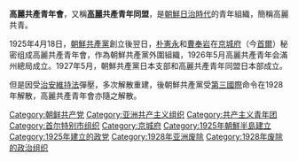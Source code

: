 {{unreferenced|time=2014-11-04T03:11:11+00:00}}
'''高麗共產青年會'''，又稱'''[[高麗|高麗]]共產青年同盟'''，是[[朝鮮日治時代|朝鮮日治時代]]的青年組織，簡稱高麗共青。

1925年4月18日，[[朝鮮共產黨|朝鮮共產黨]]創立後翌日，[[朴憲永|朴憲永]]和[[曹奉岩|曹奉岩]]在[[京城府|京城府]]（今[[首爾|首爾]]）秘密组成高麗共產青年會，作為朝鮮共產黨外圍組織，1926年5月高麗共產青年会滿州總局成立。1927年5月，朝鮮共產黨日本支部和高麗共產青年同盟日本部成立。

但是因受[[治安維持法|治安維持法]]彈壓，多次解散重建，後朝鮮共產黨受[[第三國際|第三國際]]命令在1928年解散，高麗共產青年會亦隨之解散。

[[Category:朝鲜共产党|Category:朝鲜共产党]]
[[Category:亚洲共产主义组织|Category:亚洲共产主义组织]]
[[Category:共产主义青年团|Category:共产主义青年团]]
[[Category:首尔特别市组织|Category:首尔特别市组织]]
[[Category:京城府|Category:京城府]]
[[Category:1925年朝鮮半島建立|Category:1925年朝鮮半島建立]]
[[Category:1925年建立的政党|Category:1925年建立的政党]]
[[Category:1928年亚洲废除|Category:1928年亚洲废除]]
[[Category:1928年废除的政治组织|Category:1928年废除的政治组织]]